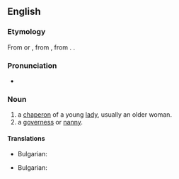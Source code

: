 ==English==

===Etymology===
From {{etyl|osp|en}} {{m|osp|duenna}} or {{m|osp|dueña}}, from {{etyl|VL.|en}} {{m|la|donna}}, from {{etyl|la|en}} {{m|la|domina||Lady}}. {{doublet|en|dame}}.

===Pronunciation===
* {{IPA|/duˈɛ.nə/|lang=en}}

===Noun===
{{en-noun}}

# a [[chaperon]] of a young [[lady]], usually an older woman.
# a [[governess]] or [[nanny]].

====Translations====
{{trans-top|a [[chaperon]] of a young [[lady]]}}
* Bulgarian: {{t|bg|компаньонка|sc=Cyrl}}
{{trans-mid}}
{{trans-bottom}}

{{trans-top|a [[governess]] or [[nanny]]}}
* Bulgarian: {{t|bg|гувернантка|sc=Cyrl}}
{{trans-mid}}
{{trans-bottom}}